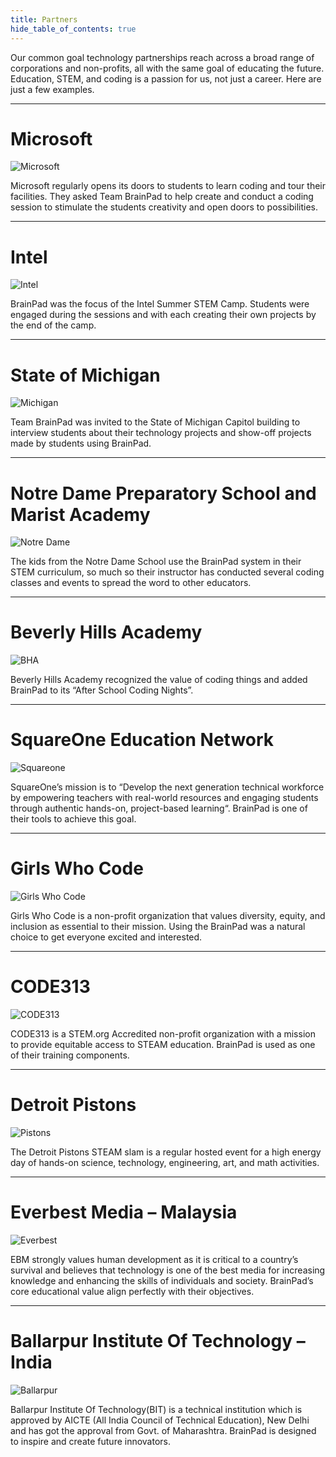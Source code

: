 ```yaml
---
title: Partners
hide_table_of_contents: true
---
```


<div style={{display: 'block',  justifyContent: 'center', alignItems: 'center', textAlign: 'center'}}>

Our common goal technology partnerships reach across a broad range of corporations and non-profits, all with the same goal of educating the future. Education, STEM, and coding is a passion for us, not just a career. Here are just a few examples.

---

# Microsoft

![Microsoft](pathname:///img/partner-microsoft.png)

Microsoft regularly opens its doors to students to learn coding and tour their facilities. They asked Team BrainPad to help create and conduct a coding session to stimulate the students creativity and open doors to possibilities.

---

# Intel

![Intel](pathname:///img/partner-intel.png)

BrainPad was the focus of the Intel Summer STEM Camp. Students were engaged during the sessions and with each creating their own projects by the end of the camp.

---
# State of Michigan

![Michigan](pathname:///img/partner-michigan.png)

Team BrainPad was invited to the State of Michigan Capitol building to interview students about their technology projects and show-off projects made by students using BrainPad.

---

# Notre Dame Preparatory School and Marist Academy

![Notre Dame](pathname:///img/partner-notredame.png)

The kids from the Notre Dame School use the BrainPad system in their STEM curriculum, so much so their instructor has conducted several coding classes and events to spread the word to other educators.


---

# Beverly Hills Academy

![BHA](pathname:///img/partner-bha.png)

Beverly Hills Academy recognized the value of coding things and added BrainPad to its “After School Coding Nights”.


---

# SquareOne Education Network

![Squareone](pathname:///img/partner-squareone.png)

SquareOne’s mission is to “Develop the next generation technical workforce by empowering teachers with real-world resources and engaging students through authentic hands-on, project-based learning“. BrainPad is one of their tools to achieve this goal.


---

# Girls Who Code

![Girls Who Code](pathname:///img/partner-girlswhocode.png)

Girls Who Code is a non-profit organization that values diversity, equity, and inclusion as essential to their mission. Using the BrainPad was a natural choice to get everyone excited and interested.


---

# CODE313

![CODE313](pathname:///img/partner-code313.png)

CODE313 is a STEM.org Accredited non-profit organization with a mission to provide equitable access to STEAM education. BrainPad is used as one of their training components.


---

# Detroit Pistons

![Pistons](pathname:///img/partner-pistons.png)

The Detroit Pistons STEAM slam is a regular hosted event for a high energy day of hands-on science, technology, engineering, art, and math activities.


---

# Everbest Media – Malaysia

![Everbest](pathname:///img/partner-everbest.png)

EBM strongly values human development as it is critical to a country’s survival and believes that technology is one of the best media for increasing knowledge and enhancing the skills of individuals and society. BrainPad’s core educational value align perfectly with their objectives.


---

# Ballarpur Institute Of Technology – India 

![Ballarpur](pathname:///img/partner-bit.png)

Ballarpur Institute Of Technology(BIT) is a technical institution which is approved by AICTE (All India Council of Technical Education), New Delhi and has got the approval from Govt. of Maharashtra. BrainPad is designed to inspire and create future innovators.

</div>